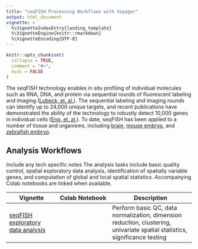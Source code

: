 ```yaml
---
title: "seqFISH Processing Workflows with Voyager"
output: html_document
vignette: >
  %\VignetteIndexEntry{landing_template}
  %\VignetteEngine{knitr::rmarkdown}
  %\VignetteEncoding{UTF-8}
---
```


```r
knitr::opts_chunk$set(
  collapse = TRUE,
  comment = "#>",
  eval = FALSE
)
```

The seqFISH technology enables in situ profiling of individual molecules such as RNA, DNA, and protein via sequential rounds of fluorescent labeling and imaging ([Lubeck, et. al.](https://doi.org/10.1038/nmeth.2892)). The sequential labeling and imaging rounds can identify up to 24,000 unique targets, and recent publications have demonstrated the ability of the technology to robustly detect 10,000 genes in individual cells ([Eng, et. al.](https://doi.org/10.1038/s41586-019-1049-y)). To date, seqFISH has been applied to a number of tissue and organisms, including [brain](https://doi.org/10.1038/nbt.4260), [mouse embryo](https://doi.org/10.1038/s41587-021-01006-2), and [zebrafish embryo](https://doi.org/10.1038/s41467-021-23834-1).

## Analysis Workflows

Include any tech specific notes The analysis tasks include basic quality control, spatial exploratory data analysis, identification of spatially variable genes, and computation of global and local spatial statistics. Accompanying Colab notebooks are linked when available.

| Vignette          |   Colab Notebook   | Description                   |
|-------------------|:------------------:|-------------------------------|
| [seqFISH exploratory data analysis](https://pachterlab.github.io/voyager/dev/articles/seqfish_basic.html) | | Perform basic QC, data normalization, dimension reduction, clustering, univariate spatial statistics, significance testing |
